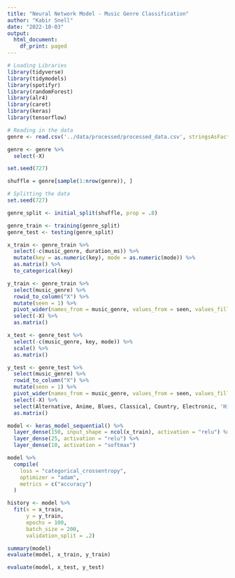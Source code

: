```yaml
---
title: "Neural Network Model - Music Genre Classification"
author: "Kabir Snell"
date: "2022-10-03"
output:
  html_document:
    df_print: paged
---
```


```R
# Loading Libraries
library(tidyverse)
library(tidymodels)
library(spotifyr)
library(randomForest)
library(alr4)
library(caret)
library(keras)
library(tensorflow)
```

```R
# Reading in the data
genre <- read.csv('../data/processed/processed_data.csv', stringsAsFactors = TRUE)
```

```R
genre <- genre %>%
  select(-X)
```

```R
set.seed(727)

shuffle = genre[sample(1:nrow(genre)), ]
```

```R
# Splitting the data
set.seed(727)

genre_split <- initial_split(shuffle, prop = .8)

genre_train <- training(genre_split)
genre_test <- testing(genre_split)
```

```R
x_train <- genre_train %>%
  select(-c(music_genre, duration_ms)) %>%
  mutate(key = as.numeric(key), mode = as.numeric(mode)) %>%
  as.matrix() %>%
  to_categorical(key)

y_train <- genre_train %>%
  select(music_genre) %>%
  rowid_to_column("X") %>%
  mutate(seen = 1) %>%
  pivot_wider(names_from = music_genre, values_from = seen, values_fill = 0) %>%
  select(-X) %>%
  as.matrix()
```

```R
x_test <- genre_test %>%
  select(-c(music_genre, key, mode)) %>%
  scale() %>%
  as.matrix()

y_test <- genre_test %>%
  select(music_genre) %>%
  rowid_to_column("X") %>%
  mutate(seen = 1) %>%
  pivot_wider(names_from = music_genre, values_from = seen, values_fill = 0) %>%
  select(-X) %>%
  select(Alternative, Anime, Blues, Classical, Country, Electronic, 'Hip-Hop', Jazz, Rap, Rock) %>%
  as.matrix()
```

```r
model <- keras_model_sequential() %>%
  layer_dense(150, input_shape = ncol(x_train), activation = "relu") %>%
  layer_dense(25, activation = "relu") %>%
  layer_dense(10, activation = "softmax")

model %>%
  compile(
    loss = "categorical_crossentropy",
    optimizer = "adam",
    metrics = c("accuracy")
  )
```

```r
history <- model %>%
  fit(x = x_train,
      y = y_train,
      epochs = 100,
      batch_size = 200,
      validation_split = .2)
```

```r
summary(model)
evaluate(model, x_train, y_train)
```

```R
evaluate(model, x_test, y_test)
```




















